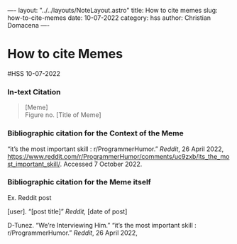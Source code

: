 —-
layout: "../../layouts/NoteLayout.astro"
title: How to cite memes
slug: how-to-cite-memes
date: 10-07-2022
category: hss
author: Christian Domacena
—-

# How to cite Memes
#HSS 10-07-2022	

### In-text Citation
> [Meme]  
> Figure no. [Title of Meme]  


### Bibliographic citation for the Context of the Meme

“it’s the most important skill : r/ProgrammerHumor.” *Reddit*, 26 April 2022, https://www.reddit.com/r/ProgrammerHumor/comments/uc9zxb/its_the_most_important_skill/. Accessed 7 October 2022.
 


### Bibliographic citation for the Meme itself

Ex. Reddit post

[user]. “[post title]” *Reddit,* [date of post]

D-Tunez. “We’re Interviewing Him.” “it’s the most important skill : r/ProgrammerHumor.” *Reddit*, 26 April 2022,
